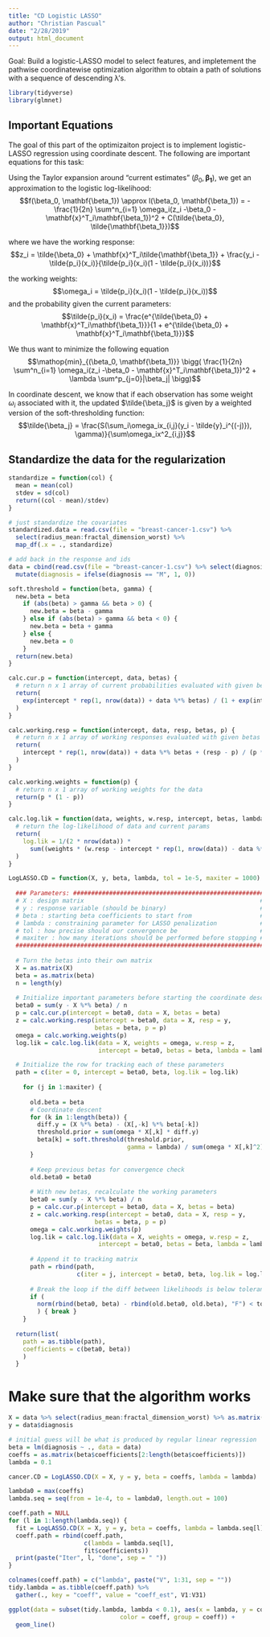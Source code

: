 ```yaml
---
title: "CD Logistic LASSO"
author: "Christian Pascual"
date: "2/28/2019"
output: html_document
---
```


Goal: Build a logistic-LASSO model to select features, and impletement the pathwise coordinatewise optimization algorithm to obtain a path of solutions with a sequence of descending λ’s.

```r
library(tidyverse)
library(glmnet)
```

## Important Equations

The goal of this part of the optimizaiton project is to implement logistic-LASSO regression using coordinate descent. The following are important equations for this task:

Using the Taylor expansion around "current estimates" $(\beta_0, \mathbf{\beta_1})$, we get an approximation to the logistic log-likelihood:
$$f(\beta_0, \mathbf{\beta_1}) \approx l(\beta_0, \mathbf{\beta_1}) = -\frac{1}{2n} \sum^n_{i=1} \omega_i(z_i  -\beta_0 - \mathbf{x}^T_i\mathbf{\beta_1})^2 + C(\tilde{\beta_0}, \tilde{\mathbf{\beta_1}})$$

where we have the working response:
$$z_i = \tilde{\beta_0} + \mathbf{x}^T_i\tilde{\mathbf{\beta_1}} + \frac{y_i - \tilde{p_i}(x_i)}{\tilde{p_i}(x_i)(1 - \tilde{p_i}(x_i))}$$

the working weights:
$$\omega_i = \tilde{p_i}(x_i)(1 - \tilde{p_i}(x_i))$$
and the probability given the current parameters:
$$\tilde{p_i}(x_i) = \frac{e^{\tilde{\beta_0} + \mathbf{x}^T_i\mathbf{\beta_1}}}{1 + e^{\tilde{\beta_0} + \mathbf{x}^T_i\mathbf{\beta_1}}}$$

We thus want to minimize the following equation
$$\mathop{min}_{(\beta_0, \mathbf{\beta_1)}} \bigg( \frac{1}{2n} \sum^n_{i=1} \omega_i(z_i  -\beta_0 - \mathbf{x}^T_i\mathbf{\beta_1})^2  + \lambda \sum^p_{j=0}|\beta_j| \bigg)$$

In coordinate descent, we know that if each observation has some weight $\omega_i$ associated with it, the updated $\tilde{\beta_j}$ is given by a weighted version of the soft-thresholding function:
$$\tilde{\beta_j} = \frac{S(\sum_i\omega_ix_{i,j}(y_i - \tilde{y}_i^{(-j)}), \gamma)}{\sum\omega_ix^2_{i,j}}$$

## Standardize the data for the regularization

```r
standardize = function(col) {
  mean = mean(col)
  stdev = sd(col)
  return((col - mean)/stdev)
}

# just standardize the covariates
standardized.data = read.csv(file = "breast-cancer-1.csv") %>% 
  select(radius_mean:fractal_dimension_worst) %>% 
  map_df(.x = ., standardize)

# add back in the response and ids
data = cbind(read.csv(file = "breast-cancer-1.csv") %>% select(diagnosis), standardized.data) %>% 
  mutate(diagnosis = ifelse(diagnosis == "M", 1, 0))
```

```r
soft.threshold = function(beta, gamma) {
  new.beta = beta
    if (abs(beta) > gamma && beta > 0) {
      new.beta = beta - gamma
    } else if (abs(beta) > gamma && beta < 0) {
      new.beta = beta + gamma
    } else {
      new.beta = 0
    }
  return(new.beta)
}

calc.cur.p = function(intercept, data, betas) {
  # return n x 1 array of current probabilities evaluated with given betas
  return(
    exp(intercept * rep(1, nrow(data)) + data %*% betas) / (1 + exp(intercept * rep(1, nrow(data)) + data %*% betas))
  )
}

calc.working.resp = function(intercept, data, resp, betas, p) {
  # return n x 1 array of working responses evaluated with given betas
  return(
    intercept * rep(1, nrow(data)) + data %*% betas + (resp - p) / (p * (1 - p))
  )
}

calc.working.weights = function(p) {
  # return n x 1 array of working weights for the data
  return(p * (1 - p))
}

calc.log.lik = function(data, weights, w.resp, intercept, betas, lambda) {
  # return the log-likelihood of data and current params
  return(
    log.lik = 1/(2 * nrow(data)) * 
      sum((weights * (w.resp - intercept * rep(1, nrow(data)) - data %*% betas))^2) + lambda * sum(abs(betas))
  )
}
```

```r
LogLASSO.CD = function(X, y, beta, lambda, tol = 1e-5, maxiter = 1000) {
  
  ### Parameters: #####################################################
  # X : design matrix                                                 #
  # y : response variable (should be binary)                          #
  # beta : starting beta coefficients to start from                   #
  # lambda : constraining parameter for LASSO penalization            #
  # tol : how precise should our convergence be                       #
  # maxiter : how many iterations should be performed before stopping #
  #####################################################################
  
  # Turn the betas into their own matrix
  X = as.matrix(X)
  beta = as.matrix(beta)
  n = length(y)
  
  # Initialize important parameters before starting the coordinate descent
  beta0 = sum(y - X %*% beta) / n
  p = calc.cur.p(intercept = beta0, data = X, betas = beta)
  z = calc.working.resp(intercept = beta0, data = X, resp = y, 
                        betas = beta, p = p)
  omega = calc.working.weights(p)
  log.lik = calc.log.lik(data = X, weights = omega, w.resp = z,
                         intercept = beta0, betas = beta, lambda = lambda)

  # Initialize the row for tracking each of these parameters
  path = c(iter = 0, intercept = beta0, beta, log.lik = log.lik)
    
    for (j in 1:maxiter) {
      
      old.beta = beta
      # Coordinate descent
      for (k in 1:length(beta)) {
        diff.y = (X %*% beta) - (X[,-k] %*% beta[-k])
        threshold.prior = sum(omega * X[,k] * diff.y)
        beta[k] = soft.threshold(threshold.prior, 
                                 gamma = lambda) / sum(omega * X[,k]^2)  
      }
      
      # Keep previous betas for convergence check
      old.beta0 = beta0
      
      # With new betas, recalculate the working parameters
      beta0 = sum(y - X %*% beta) / n
      p = calc.cur.p(intercept = beta0, data = X, betas = beta)
      z = calc.working.resp(intercept = beta0, data = X, resp = y, 
                        betas = beta, p = p)
      omega = calc.working.weights(p)
      log.lik = calc.log.lik(data = X, weights = omega, w.resp = z,
                         intercept = beta0, betas = beta, lambda = lambda)
      
      # Append it to tracking matrix
      path = rbind(path, 
                   c(iter = j, intercept = beta0, beta, log.lik = log.lik))
      
      # Break the loop if the diff between likelihoods is below tolerance
      if (
        norm(rbind(beta0, beta) - rbind(old.beta0, old.beta), "F") < tol
        ) { break } 
    } 
  
  return(list(
    path = as.tibble(path),
    coefficients = c(beta0, beta))
    )
  }
```

# Make sure that the algorithm works

```r
X = data %>% select(radius_mean:fractal_dimension_worst) %>% as.matrix(.)
y = data$diagnosis

# initial guess will be what is produced by regular linear regression
beta = lm(diagnosis ~ ., data = data)
coeffs = as.matrix(beta$coefficients[2:length(beta$coefficients)])
lambda = 0.1

cancer.CD = LogLASSO.CD(X = X, y = y, beta = coeffs, lambda = lambda)
```

```r
lambda0 = max(coeffs)
lambda.seq = seq(from = 1e-4, to = lambda0, length.out = 100)

coeff.path = NULL
for (l in 1:length(lambda.seq)) {
  fit = LogLASSO.CD(X = X, y = y, beta = coeffs, lambda = lambda.seq[l])
  coeff.path = rbind(coeff.path,
                     c(lambda = lambda.seq[l], 
                     fit$coefficients))
  print(paste("Iter", l, "done", sep = " "))
}
```

```r
colnames(coeff.path) = c("lambda", paste("V", 1:31, sep = ""))
tidy.lambda = as.tibble(coeff.path) %>% 
  gather(., key = "coeff", value = "coeff_est", V1:V31) 

ggplot(data = subset(tidy.lambda, lambda < 0.1), aes(x = lambda, y = coeff_est, 
                               color = coeff, group = coeff)) +
  geom_line() 
```


